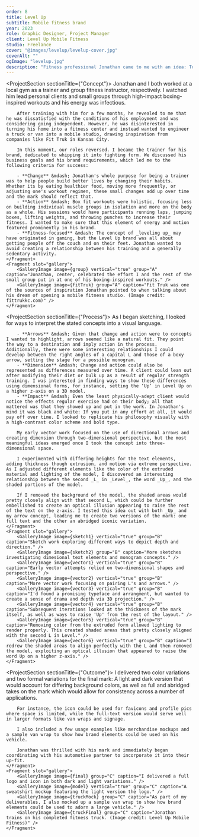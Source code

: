 ```yaml
---
order: 8
title: Level Up
subtitle: Mobile fitness brand
year: 2023
role: Graphic Designer, Project Manager
client: Level Up Mobile Fitness
studio: Freelance
cover: "@images/levelup/levelup-cover.jpg"
coverAlt: ""
ogImage: "levelup.jpg"
description: "Fitness professional Jonathan came to me with an idea: To take his personal training business on the road. While he possessed the skill and a van, what he lacked was an identity that captured his energy and strength."
---
```


<ProjectSection sectionTitle={"Concept"}>
    <Fragment slot="text">
        Jonathan and I both worked at a local gym as a trainer and group fitness instructor, respectively. I watched him lead personal clients and small groups through high-impact boxing-inspired workouts and his energy was infectious. 

        After training with him for a few months, he revealed to me that he was dissatisfied with the conditions of his employment and was considering going independent. However, he was disinterested in turning his home into a fitness center and instead wanted to engineer a truck or van into a mobile studio, drawing inspiration from companies like Fit Truk in Kansas City.

        In this moment, our roles reversed. I became the trainer for his brand, dedicated to whipping it into fighting form. We discussed his business goals and his brand requirements, which led me to the following criteria for success:

        - **Change** &mdash; Jonathan's whole purpose for being a trainer was to help people build better lives by changing their habits. Whether its by eating healthier food, moving more frequently, or adjusting one's workout regimen, these small changes add up over time and the mark should reflect that.
        - **Action** &mdash; Box fit workouts were holistic, focusing less on building individual muscle groups in isolation and more on the body as a whole. His sessions would have participants running laps, jumping boxes, lifting weights, and throwing punches to increase their fitness. I wanted to make sure that this element of energy and motion featured prominently in his brand.
        - **Fitness-focused** &mdash; The concept of _leveling up_ may have originated in gaming, but the Level Up brand was all about getting people off the couch and on their feet. Jonathan wanted to avoid creating a relationship between his training and a generally sedentary activity.
    </Fragment>
    <Fragment slot="gallery">
        <GalleryImage image={group} vertical="true" group="A" caption="Jonathan, center, celebrated the effort I and the rest of the small group put in at one of his boxing-inspired workouts." />
        <GalleryImage image={fitTruk} group="A" caption="Fit Truk was one of the sources of inspiration Jonathan pointed to when talking about his dream of opening a mobile fitness studio. (Image credit: fittrukkc.com)" />
    </Fragment>
</ProjectSection>

<ProjectSection sectionTitle={"Process"}>
    <Fragment slot="text">
        As I began sketching, I looked for ways to interpret the stated concepts into a visual language.

        - **Arrows** &mdash; Given that change and action were to concepts I wanted to highlight, arrows seemed like a natural fit. They point the way to a destination and imply action in the process. Additionally, there were some interesting relationships I could develop between the right angles of a capital L and those of a boxy arrow, setting the stage for a possible monogram.
        - **Dimension** &mdash; Change and action could also be represented as differences measured over time. A client could lean out after modifying their diet or bulk up as a result of regular strength training. I was interested in finding ways to show these differences using dimensional forms, for instance, setting the ‘Up’ in Level Up on a higher z-axis on a 3D model.
        - **Impact** &mdash; Even the least physically-adept client would notice the effects regular exercise had on their body; all that mattered was that they showed up and put in the work. In Jonathan's mind it was black and white: If you put in any effort at all, it would pay off over time. I looked to replicate his philosophy visually with a high-contrast color scheme and bold type.

        My early vector work focused on the use of directional arrows and creating dimension through two-dimensional perspective, but the most meaningful ideas emerged once I took the concept into three-dimensional space.

        I experimented with differing heights for the text elements, adding thickness though extrusion, and motion via extreme perspective. As I adjusted different elements like the color of the extruded material and lighting of the model, I discovered an interesting relationship between the second _L_ in _Level_, the word _Up_, and the shaded portions of the model. 

        If I removed the background of the model, the shaded areas would pretty closely align with that second L, which could be further embellished to create an optical illusion appearing to raise the rest of the text on the z-axis. I tested this idea out with both _Up_ and my arrow concept, leading me to create two versions of the mark: one full text and the other an abridged iconic variation.
    </Fragment>
    <Fragment slot="gallery">
        <GalleryImage image={sketch1} vertical="true" group="B" caption="Sketch work exploring different ways to depict depth and direction." />
        <GalleryImage image={sketch2} group="B" caption="More sketches investigating dimesional text elements and monogram concepts." />
        <GalleryImage image={vector1} vertical="true" group="B" caption="Early vector attempts relied on two-dimensional shapes and perspective." />
        <GalleryImage image={vector2} vertical="true" group="B" caption="More vector work focusing on pairing L's and arrows." />
        <GalleryImage image={vector3} vertical="true" group="B" caption="I'd found a promising typeface and arrangment, but wanted to create a sense of drama and depth via 3D projection." />
        <GalleryImage image={vector4} vertical="true" group="B" caption="Subsequent iterations looked at the thickness of the mark itself, as well as ways to raise 'Up' from the rest of the layout." />
        <GalleryImage image={vector5} vertical="true" group="B" caption="Removing color from the extruded form allowed lighting to render properly. This created shaded areas that pretty closely aligned with the second L in Level." />
        <GalleryImage image={vector6} vertical="true" group="B" caption="I redrew the shaded areas to align perfectly with the L and then removed the model, exploiting an optical illusion that appeared to raise the word Up on a higher z-axis." />
    </Fragment>
</ProjectSection>

<ProjectSection sectionTitle={"Outcome"}>
    <Fragment slot="text">
        I delivered two color variations and two formal variations for the final mark: A light and dark version that would account for differing background colors, as well as full and abridged takes on the mark which would allow for consistency across a number of applications. 
        
        For instance, the icon could be used for favicons and profile pics where space is limited, while the full-text version would serve well in larger formats like van wraps and signage.
        
        I also included a few usage examples like merchandise mockups and a sample van wrap to show how brand elements could be used on his vehicle.

        Jonathan was thrilled with his mark and immediately began coordinating with his automotive partner to incorporate it into their up-fit.
    </Fragment>
    <Fragment slot="gallery">
        <GalleryImage image={final} group="C" caption="I delivered a full logo and icon in both dark and light variations." />
        <GalleryImage image={model} vertical="true" group="C" caption="A sweatshirt mockup featuring the light version the logo." />
        <GalleryImage image={truckMock} group="C" caption="As part of my deliverables, I also mocked up a sample van wrap to show how brand elements could be used to adorn a large vehicle." />
        <GalleryImage image={truckFinal} group="C" caption="Jonathan trains on his completed fitness truck. (Image credit: Level Up Mobile Fitness)" />
    </Fragment>
</ProjectSection>